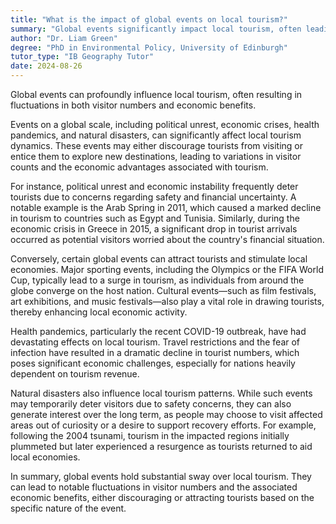 ```yaml
---
title: "What is the impact of global events on local tourism?"
summary: "Global events significantly impact local tourism, often leading to fluctuations in tourist numbers and economic gains."
author: "Dr. Liam Green"
degree: "PhD in Environmental Policy, University of Edinburgh"
tutor_type: "IB Geography Tutor"
date: 2024-08-26
---
```


Global events can profoundly influence local tourism, often resulting in fluctuations in both visitor numbers and economic benefits.

Events on a global scale, including political unrest, economic crises, health pandemics, and natural disasters, can significantly affect local tourism dynamics. These events may either discourage tourists from visiting or entice them to explore new destinations, leading to variations in visitor counts and the economic advantages associated with tourism.

For instance, political unrest and economic instability frequently deter tourists due to concerns regarding safety and financial uncertainty. A notable example is the Arab Spring in 2011, which caused a marked decline in tourism to countries such as Egypt and Tunisia. Similarly, during the economic crisis in Greece in 2015, a significant drop in tourist arrivals occurred as potential visitors worried about the country's financial situation.

Conversely, certain global events can attract tourists and stimulate local economies. Major sporting events, including the Olympics or the FIFA World Cup, typically lead to a surge in tourism, as individuals from around the globe converge on the host nation. Cultural events—such as film festivals, art exhibitions, and music festivals—also play a vital role in drawing tourists, thereby enhancing local economic activity.

Health pandemics, particularly the recent COVID-19 outbreak, have had devastating effects on local tourism. Travel restrictions and the fear of infection have resulted in a dramatic decline in tourist numbers, which poses significant economic challenges, especially for nations heavily dependent on tourism revenue.

Natural disasters also influence local tourism patterns. While such events may temporarily deter visitors due to safety concerns, they can also generate interest over the long term, as people may choose to visit affected areas out of curiosity or a desire to support recovery efforts. For example, following the 2004 tsunami, tourism in the impacted regions initially plummeted but later experienced a resurgence as tourists returned to aid local economies.

In summary, global events hold substantial sway over local tourism. They can lead to notable fluctuations in visitor numbers and the associated economic benefits, either discouraging or attracting tourists based on the specific nature of the event.
    